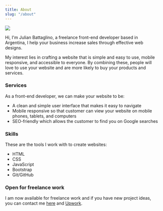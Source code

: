 ```yaml
---
title: About
slug: "/about"
---
```


<img src="images/uploads/me.png"/>

Hi, I'm Julian Battaglino, a freelance front-end developer based in Argentina, I help your business increase sales through effective web designs.

My interest lies in crafting a website that is simple and easy to use, mobile responsive, and accessible to everyone.
By combining these, people will love to use your website and are more likely to buy your products and services.

### Services

As a front-end developer, we can make your website to be:

- A clean and simple user interface that makes it easy to navigate
- Mobile responsive so that customer can view your website on mobile phones, tablets, and computers
- SEO-friendly which allows the customer to find you on Google searches

### Skills

These are the tools I work with to create websites:

- HTML
- CSS
- JavaScript
- Bootstrap
- Git/GitHub

### Open for freelance work

I am now available for freelance work and if you have new project ideas,
you can contact me [here](/contact) and [Upwork](https://www.upwork.com/o/profiles/users/~0160426304d368a19a/?viewMode=1).
